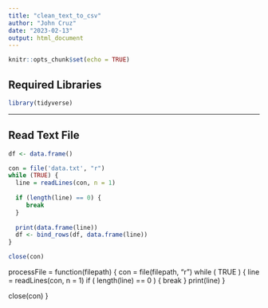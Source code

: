 ```yaml
---
title: "clean_text_to_csv"
author: "John Cruz"
date: "2023-02-13"
output: html_document
---
```


```r
knitr::opts_chunk$set(echo = TRUE)
```

## Required Libraries

```r
library(tidyverse)
```

---

## Read Text File

```r

df <- data.frame()

con = file('data.txt', "r")
while (TRUE) {
  line = readLines(con, n = 1)
  
  if (length(line) == 0) {
     break
  }
  
  print(data.frame(line))
  df <- bind_rows(df, data.frame(line))
}

close(con)

```


processFile = function(filepath) {
  con = file(filepath, "r")
  while ( TRUE ) {
    line = readLines(con, n = 1)
    if ( length(line) == 0 ) {
      break
    }
    print(line)
  }

  close(con)
}



